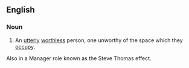 ==English==

===Noun===
{{en-noun|head=[[waste]] of [[space]]|wastes of space|wastes of spaces}}

# An [[utterly]] [[worthless]] person, one unworthy of the space which they [[occupy]].

Also in a Manager role known as the Steve Thomas effect.